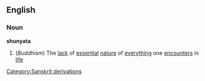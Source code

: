 ==English==
===Noun===
{{wikipedia}}
'''shunyata'''
#(''Buddhism'') The [[lack]] of [[essential]] [[nature]] of [[everything]] one [[encounter]]s in [[life]]
[[Category:Sanskrit derivations]]